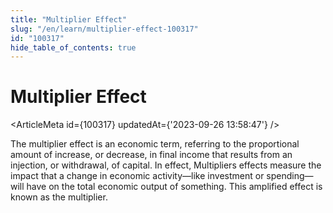 ```yaml
---
title: "Multiplier Effect"
slug: "/en/learn/multiplier-effect-100317"
id: "100317"
hide_table_of_contents: true
---
```



# Multiplier Effect

<ArticleMeta id={100317} updatedAt={'2023-09-26 13:58:47'} />
<div className='border-solid border-b border-t-0 my-4 border-[var(--ifm-color-gray-300)]' />

The multiplier effect is an economic term, referring to the proportional amount of increase, or decrease, in final income that results from an injection, or withdrawal, of capital. In effect, Multipliers effects measure the impact that a change in economic activity—like investment or spending—will have on the total economic output of something. This amplified effect is known as the multiplier.
